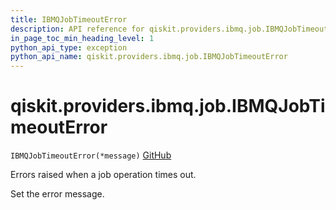 ```yaml
---
title: IBMQJobTimeoutError
description: API reference for qiskit.providers.ibmq.job.IBMQJobTimeoutError
in_page_toc_min_heading_level: 1
python_api_type: exception
python_api_name: qiskit.providers.ibmq.job.IBMQJobTimeoutError
---
```


# qiskit.providers.ibmq.job.IBMQJobTimeoutError

<span id="qiskit.providers.ibmq.job.IBMQJobTimeoutError" />

`IBMQJobTimeoutError(*message)` [GitHub](https://github.com/qiskit/qiskit-ibmq-provider/tree/stable/0.16/qiskit/providers/ibmq/job/exceptions.py "view source code")

Errors raised when a job operation times out.

Set the error message.

